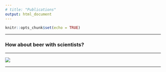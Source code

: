 ```yaml
---
# title: "Publications"
output: html_document
---
```


```r
knitr::opts_chunk$set(echo = TRUE)
```

---

### How about beer with scientists?

---

![](beer_scientists.jpeg)

---